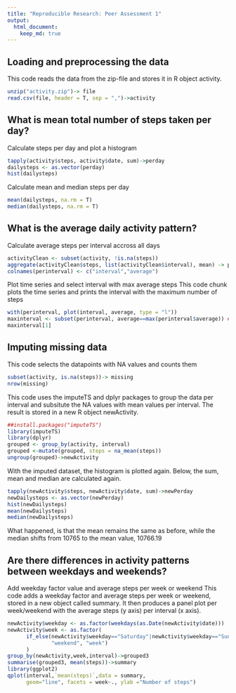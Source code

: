 ```yaml
---
title: "Reproducible Research: Peer Assessment 1"
output: 
  html_document:
    keep_md: true
---
```

## Loading and preprocessing the data
This code reads the data from the zip-file and stores it in R object activity.
```r
unzip("activity.zip")-> file
read.csv(file, header = T, sep = ",")->activity
```

## What is mean total number of steps taken per day?

Calculate steps per day and plot a histogram
```r
tapply(activity$steps, activity$date, sum)->perday
dailysteps <- as.vector(perday)
hist(dailysteps)
```

Calculate mean and median steps per day
```r
mean(dailysteps, na.rm = T)
median(dailysteps, na.rm = T)
```

## What is the average daily activity pattern?

Calculate average steps per interval accross all days
```r
activityClean <- subset(activity, !is.na(steps))
aggregate(activityClean$steps, list(activityClean$interval), mean) -> perinterval
colnames(perinterval) <- c("interval","average")
```

Plot time series and select interval with max average steps
This code chunk plots the time series and prints the interval with the maximum number of steps
```r
with(perinterval, plot(interval, average, type = "l"))
maxinterval <- subset(perinterval, average==max(perinterval$average)) ##or use which.max()
maxinterval[1]
```

## Imputing missing data
This code selects the datapoints with NA values and counts them
```r
subset(activity, is.na(steps))-> missing
nrow(missing)
```

This code uses the imputeTS and dplyr packages to group the data per interval and subsitute the NA values with mean values per interval. The result is stored in a new R object newActivity.
```r
##install.packages("imputeTS")
library(imputeTS)
library(dplyr)
grouped <- group_by(activity, interval) 
grouped <-mutate(grouped, steps = na_mean(steps))
ungroup(grouped)->newActivity
```

With the imputed dataset, the histogram is plotted again.
Below, the sum, mean and median are calculated again.
```r
tapply(newActivity$steps, newActivity$date, sum)->newPerday
newDailysteps <- as.vector(newPerday)
hist(newDailysteps)
mean(newDailysteps)
median(newDailysteps)
```
What happened, is that the mean remains the same as before, while the median shifts from 10765 to the mean value, 10766.19

## Are there differences in activity patterns between weekdays and weekends?
Add weekday factor value and average steps per week or weekend
This code adds a weekday factor and average steps per week or weekend, stored in a new object called summary. It then produces a panel plot per week/weekend with the average steps (y axis) per interval (x axis).
```r
newActivity$weekday <- as.factor(weekdays(as.Date(newActivity$date)))
newActivity$week <- as.factor(
      if_else(newActivity$weekday=="Saturday"|newActivity$weekday=="Sunday",
              "weekend", "week")
      )
group_by(newActivity,week,interval)->grouped3
summarise(grouped3, mean(steps))->summary
library(ggplot2)
qplot(interval,`mean(steps)`,data = summary, 
      geom="line", facets = week~., ylab ="Number of steps")
```
